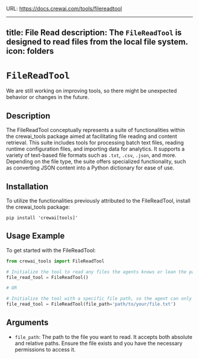 URL: https://docs.crewai.com/tools/filereadtool

---
title: File Read
description: The `FileReadTool` is designed to read files from the local file system.
icon: folders
---

# `FileReadTool`

<Note>
    We are still working on improving tools, so there might be unexpected behavior or changes in the future.
</Note>

## Description

The FileReadTool conceptually represents a suite of functionalities within the crewai_tools package aimed at facilitating file reading and content retrieval. 
This suite includes tools for processing batch text files, reading runtime configuration files, and importing data for analytics. 
It supports a variety of text-based file formats such as `.txt`, `.csv`, `.json`, and more. Depending on the file type, the suite offers specialized functionality, 
such as converting JSON content into a Python dictionary for ease of use.

## Installation

To utilize the functionalities previously attributed to the FileReadTool, install the crewai_tools package:

```shell
pip install 'crewai[tools]'
```

## Usage Example

To get started with the FileReadTool:

```python Code
from crewai_tools import FileReadTool

# Initialize the tool to read any files the agents knows or lean the path for
file_read_tool = FileReadTool()

# OR

# Initialize the tool with a specific file path, so the agent can only read the content of the specified file
file_read_tool = FileReadTool(file_path='path/to/your/file.txt')
```

## Arguments

- `file_path`: The path to the file you want to read. It accepts both absolute and relative paths. Ensure the file exists and you have the necessary permissions to access it.